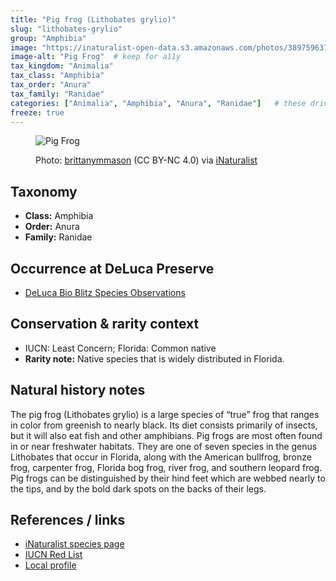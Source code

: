 ```yaml
---
title: "Pig frog (Lithobates grylio)"
slug: "lithobates-grylio"
group: "Amphibia"
image: "https://inaturalist-open-data.s3.amazonaws.com/photos/389759637/large.jpeg"        # keep for thumbnails
image-alt: "Pig Frog"  # keep for a11y
tax_kingdom: "Animalia"
tax_class: "Amphibia"
tax_order: "Anura"
tax_family: "Ranidae"
categories: ["Animalia", "Amphibia", "Anura", "Ranidae"]   # these drive the chips + filtering
freeze: true
---
```


<figure class="species-figure">

<img src="https://inaturalist-open-data.s3.amazonaws.com/photos/389759637/large.jpeg" alt="Pig Frog" class="species-photo"/>

<figcaption class="photo-credit">

Photo: <a href="https://www.inaturalist.org/people/brittanymmason">brittanymmason</a> (CC BY-NC 4.0) via <a href="https://www.inaturalist.org/observations/220159609">iNaturalist</a>

</figcaption>

</figure>

## Taxonomy

-   **Class:** Amphibia
-   **Order:** Anura
-   **Family:** Ranidae

## Occurrence at DeLuca Preserve

-   [DeLuca Bio Blitz Species Observations](https://www.inaturalist.org/observations?project_id=annual-uf-ifas-deluca-bioblitz-data&taxon_id=65986)

## Conservation & rarity context

-   IUCN: Least Concern; Florida: Common native
-   **Rarity note:** Native species that is widely distributed in Florida.

## Natural history notes

The pig frog (Lithobates grylio) is a large species of “true” frog that ranges in color from greenish to nearly black. Its diet consists primarily of insects, but it will also eat fish and other amphibians. Pig frogs are most often found in or near freshwater habitats. They are one of seven species in the genus Lithobates that occur in Florida, along with the American bullfrog, bronze frog, carpenter frog, Florida bog frog, river frog, and southern leopard frog. Pig frogs can be distinguished by their hind feet which are webbed nearly to the tips, and by the bold dark spots on the backs of their legs.

## References / links

-   [iNaturalist species page](https://www.inaturalist.org/taxa/65986-Lithobates-grylio)
-   [IUCN Red List](https://www.iucnredlist.org/species/58611/118982371)
-   [Local profile](https://ufwildlife.ifas.ufl.edu/frogs/pigfrog.shtml)
